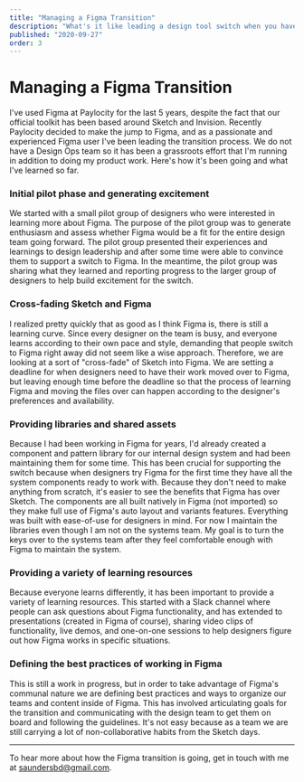 ```yaml
---
title: "Managing a Figma Transition"
description: "What's it like leading a design tool switch when you have no Design Ops? I'm documenting the process here."
published: "2020-09-27"
order: 3
---
```


# Managing a Figma Transition

I've used Figma at Paylocity for the last 5 years, despite the fact that our official toolkit has been based around Sketch and Invision. Recently Paylocity decided to make the jump to Figma, and as a passionate and experienced Figma user I've been leading the transition process. We do not have a Design Ops team so it has been a grassroots effort that I'm running in addition to doing my product work. Here's how it's been going and what I've learned so far.

<PostImage
  alt="The Figma logo"
  src="/images/projects/figma/figma-logo-"
  width="1800"
  height="1008"
/>

### Initial pilot phase and generating excitement

We started with a small pilot group of designers who were interested in learning more about Figma. The purpose of the pilot group was to generate enthusiasm and assess whether Figma would be a fit for the entire design team going forward. The pilot group presented their experiences and learnings to design leadership and after some time were able to convince them to support a switch to Figma. In the meantime, the pilot group was sharing what they learned and reporting progress to the larger group of designers to help build excitement for the switch.

### Cross-fading Sketch and Figma

I realized pretty quickly that as good as I think Figma is, there is still a learning curve. Since every designer on the team is busy, and everyone learns according to their own pace and style, demanding that people switch to Figma right away did not seem like a wise approach. Therefore, we are looking at a sort of "cross-fade" of Sketch into Figma. We are setting a deadline for when designers need to have their work moved over to Figma, but leaving enough time before the deadline so that the process of learning Figma and moving the files over can happen according to the designer's preferences and availability.

### Providing libraries and shared assets

Because I had been working in Figma for years, I'd already created a component and pattern library for our internal design system and had been maintaining them for some time. This has been crucial for supporting the switch because when designers try Figma for the first time they have all the system components ready to work with. Because they don't need to make anything from scratch, it's easier to see the benefits that Figma has over Sketch. The components are all built natively in Figma (not imported) so they make full use of Figma's auto layout and variants features. Everything was built with ease-of-use for designers in mind. For now I maintain the libraries even though I am not on the systems team. My goal is to turn the keys over to the systems team after they feel comfortable enough with Figma to maintain the system.

### Providing a variety of learning resources

Because everyone learns differently, it has been important to provide a variety of learning resources. This started with a Slack channel where people can ask questions about Figma functionality, and has extended to presentations (created in Figma of course), sharing video clips of functionality, live demos, and one-on-one sessions to help designers figure out how Figma works in specific situations.

### Defining the best practices of working in Figma

This is still a work in progress, but in order to take advantage of Figma's communal nature we are defining best practices and ways to organize our teams and content inside of Figma. This has involved articulating goals for the transition and communicating with the design team to get them on board and following the guidelines. It's not easy because as a team we are still carrying a lot of non-collaborative habits from the Sketch days.

---

To hear more about how the Figma transition is going, get in touch with me at [saundersbd@gmail.com](mailto:saundersbd@gmail.com).
